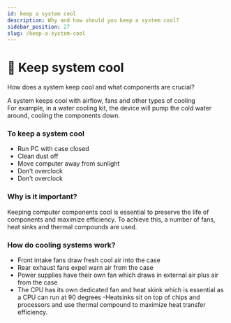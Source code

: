 ```yaml
---
id: keep a system cool
description: Why and how should you keep a system cool?
sidebar_position: 27
slug: /keep-a-system-cool
---
```


# 🧊 Keep system cool


How does a system keep cool and what components are crucial?

A system keeps cool with airflow, fans and other types of cooling <br />
For example, in a water cooling kit, the device will pump the cold water around, cooling the components down. <br />

### To keep a system cool
- Run PC with case closed
- Clean dust off
- Move computer away from sunlight
- Don’t overclock
- Don’t overclock

### Why is it important?
Keeping computer components cool is essential to preserve the life of components and maximize efficiency. To achieve this, a number of fans, heat sinks and thermal compounds are used. 


### How do cooling systems work?
- Front intake fans draw fresh cool air into the case
- Rear exhaust fans expel warn air from the case
- Power supplies have their own fan which draws in external air plus air from the case
- The CPU has its own dedicated fan and heat skink which is essential as a CPU can run at 90 degrees
 -Heatsinks sit on top of chips and processors and use thermal compound to maximize heat transfer efficiency.
